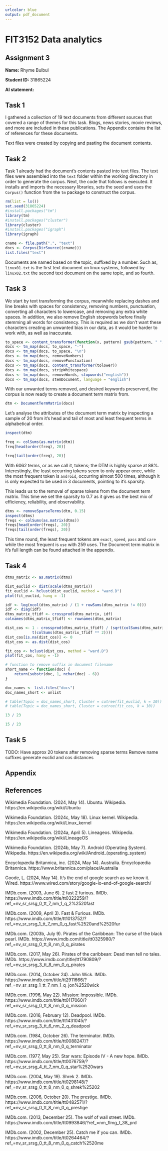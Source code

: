 ```yaml
---
urlcolor: blue
output: pdf_document
---
```

# FIT3152 Data analytics

## Assignment 3

**Name:** Rhyme Bulbul

**Student ID:** 31865224

**AI statement:** 



## Task 1
I gathered a collection of 19 text documents from different sources that covered a range of themes for this task. Blogs, news stories, movie reviews, and more are included in these publications. The Appendix contains the list of references for these documents.

Text files were created by copying and pasting the document contents.


## Task 2
Task 1 already had the document's contents pasted into text files. The text files were assembled into the `text` folder within the working directory in order to generate the corpus. Next, the code that follows is executed. It installs and imports the necessary libraries, sets the seed and uses the `Corpus()` function from the `tm` package to construct the corpus.

```r
rm(list = ls())
set.seed(31865224)
#install.packages("tm")
library(tm)
#install.packages("cluster")
library(cluster)
#install.packages("igraph")
library(igraph)

cname <- file.path(".", "text")
docs <- Corpus(DirSource((cname)))
list.files("text")
```

Documents are named based on the topic, suffixed by a number. Such as, `linux01.txt` is the first text document on linux systems, followed by `linux02.txt` the second text document on the same topic, and so fourth.


## Task 3

We start by text transforming the corpus, meanwhile replacing dashes and line breaks with spaces for consistency, removing numbers, punctuation, converting all characters to lowercase, and removing any extra white spaces. In addition, we also remove English stopwords before finally stemming all words for consistency. This is required as we don't want these characters creating an unwanted bias in our data, as it would be harder to work with, as well as inaccurate.

```r
to_space <- content_transformer(function(x, pattern) gsub(pattern, " ", x))
docs <- tm_map(docs, to_space, "-")
docs <- tm_map(docs, to_space, "\n")
docs <- tm_map(docs, removeNumbers)
docs <- tm_map(docs, removePunctuation)
docs <- tm_map(docs, content_transformer(tolower))
docs <- tm_map(docs, stripWhitespace)
docs <- tm_map(docs, removeWords, stopwords("english"))
docs <- tm_map(docs, stemDocument, language = "english")
```

With our unwanted terms removed, and desired keywords preserverd, the corpus is now ready to create a document term matrix from.

```r
dtm <- DocumentTermMatrix(docs)
```

Let's analyse the attributes of the document term matrix by inspecting a sample of 20 from it's head and tail of most and least frequent terms in alphabetical order.

```r
inspect(dtm)
```

```r
freq <- colSums(as.matrix(dtm))
freq[head(order(freq), 20)]
```

```r
freq[tail(order(freq), 20)]
```

With 6062 terms, or as we call it, tokens; the DTM is highly sparse at 88%. Interestingly, the least occurring tokens seem to only appear once, while the most frequent token is `android`, occurring almost 500 times, although it is only expected to be used in 3 documents, pointing to it's sparsity.

This leads us to the removal of sparse tokens from the document term matrix. This time we set the sparsity to 0.7 as it gives us the best mix of efficiency, reliability, and observability.

<!-- The next step is to remove sparse terms from the DTM. The maximal allowed sparsity, `sparse`, is set to 0.65, which gives a DTM with 54% sparsity and 32 tokens. A DTM closer to the guideline with 51% sparsity and 23 tokens can be obtained by setting `sparse` to 0.6, but through my analysis I observed that the 32-token DTM gives a better cluster dendrogram and network graph. **I also discovered that setting the sparsity even higher further improves the clustering, but I avoided this due to efficiency issues and poor readability of graphs.** -->

```r
dtms <- removeSparseTerms(dtm, 0.15)
inspect(dtms)
freqs <- colSums(as.matrix(dtms))
freqs[head(order(freqs), 20)]
freqs[tail(order(freqs), 20)]
```

This time round, the least frequent tokens are `exact`, `speed`, `pass` and `care` while the most frequent is `use` with 259 uses. The Document term matrix in it's full length can be found attached in the appendix.


## Task 4

<!-- A hierarchical clustering of the corpus is done based on two metrics, Euclidean distance and cosine distance, to see which performs better. The DTM is first converted to a standard matrix format. -->

```r
dtms_matrix <- as.matrix(dtms)
```

<!-- In document clustering, each document is represented as a vector with many dimensions that correspond to terms it contains. Euclidean distance measures the straight-line distance between these vectors, grouping them based on closeness. A smaller distance represents higher similarity. Cosine distance measures the angle between vectors, with smaller angles corresponding to closer distance and higher similarity. Clustering with cosine distance can be further improved by weighting the DTM with the term frequency-inverse document frequency (TF-IDF) statistic beforehand, which assigns higher weights to terms that appear frequently within a document (implying importance), but rarely across all documents (implying significance). -->

<!-- The code for clustering using Euclidean distance is adapted from Lecture 10. `dtms_matrix` is scaled and converted to a Euclidean distance matrix, and a dendrogram is plotted. -->

```r
dist_euclid <- dist(scale(dtms_matrix))
fit_euclid <- hclust(dist_euclid, method = "ward.D")
plot(fit_euclid, hang = -1)
```

<!-- To cluster with TF-IDF weighting and cosine distance, the IDF for each term is first computed and a TF-IDF weighted matrix is obtained by applying the cross product of the TFs and IDFs. The formula for cosine distance is then applied to the matrix to get a cosine distance matrix. The dendrogram is then plotted. The code for this was adapted from [this Stack Overflow thread](https://stackoverflow.com/questions/52391558/hierarchical-clustering-using-cosine-distance-in-r). The code was studied and understood before application. -->

```r
idf <- log(ncol(dtms_matrix) / (1 + rowSums(dtms_matrix != 0)))
idf <- diag(idf)
dtms_matrix_tfidf <- crossprod(dtms_matrix, idf)
colnames(dtms_matrix_tfidf) <- rownames(dtms_matrix)

dist_cos <- 1 - crossprod(dtms_matrix_tfidf) / (sqrt(colSums(dtms_matrix_tfidf ** 2) %*%
            t(colSums(dtms_matrix_tfidf ** 2))))
dist_cos[is.na(dist_cos)] <- 0
dist_cos <- as.dist(dist_cos)

fit_cos <- hclust(dist_cos, method = "ward.D")
plot(fit_cos, hang = -1)
```

<!-- At the highest level in Euclidean distance clustering, `linux02` is in a single cluster while all other documents are grouped into another cluster. This indicates that the clustering algorithm identifies `linux02` as an outlier document with distinct characteristics. However, it does share a common topic with `linux01`, so this is an inaccurate and imbalanced result. For the rest of the documents, some documents with the same topics are clustered together at low levels, such as `churchill01` and `churchill02`. However, there are some prominent inaccuracies, such as `bitcoin01` and `bitcoin02` being clustered far from each other (only grouped together at the highest level) and `asioaf02` (an extract from a fantasy novel) being clustered together with `stats01` (an extract from a statistics textbook) at the lowest level. -->

<!-- With cosine distance, the clustering produces more balanced clusters. `linux02` is grouped with several other documents at the highest level, but it is still separated from `linux01`. However, this clustering is overall better at grouping documents of the same topic together. For example, `bitcoin01` and `bitcoin02` are closer together, while the pairs of `covid01`-`covid02` and `yeats01`-`yeats03` are each in their own clusters at the lowest level. The overall height values of the clustering are also much smaller (with Euclidean distance, the largest height was 28.6 compared to 2.28 for cosine distance), indicating higher confidence in the grouping of similar documents. Conclusively, this is a better clustering for the documents compared to that with Euclidean distance. -->

<!-- Since the actual topic of each document is known, it is possible to get a quantitative measure of each clustering by labelling each document with its topic, plotting a confusion matrix of the clustering, and computing the accuracy. Due to length, the confusion matrices and the cluster-topic assignments are shown in the Appendix (for Euclidean distance, 15 clusters are created to reduce topic-cluster ambiguity). -->

```r
# function to remove suffix in document filename
short_name <- function(doc) {
    return(substr(doc, 1, nchar(doc) - 6))
}

doc_names <- list.files("docs")
doc_names_short <- unlist

# table(Topic = doc_names_short, Cluster = cutree(fit_euclid, k = 10))
# table(Topic = doc_names_short, Cluster = cutree(fit_cos, k = 10))
```

<!-- The accuracies of each matrix is calculated by hand. For clustering with Euclidean distance, this is given by -->

```r
13 / 23
```

<!-- Whereas for cosine distance, this is given by -->

```r
15 / 23
```

<!-- In agreement with the observations, clustering with cosine distance has a significantly higher accuracy than clustering with Euclidean distance. -->

## Task 5












TODO: Have approx 20 tokens after removing sparse terms
Remove name suffixes
generate euclid and cos distances









































## Appendix


## References

Wikimedia Foundation. (2024, May 14). Ubuntu. Wikipedia. https://en.wikipedia.org/wiki/Ubuntu 

Wikimedia Foundation. (2024c, May 18). Linux kernel. Wikipedia. https://en.wikipedia.org/wiki/Linux_kernel 

Wikimedia Foundation. (2024a, April 5). Lineageos. Wikipedia. https://en.wikipedia.org/wiki/LineageOS 

Wikimedia Foundation. (2024b, May 7). Android (Operating System). Wikipedia. https://en.wikipedia.org/wiki/Android_(operating_system) 

Encyclopædia Britannica, inc. (2024, May 14). Australia. Encyclopædia Britannica. https://www.britannica.com/place/Australia 

Goode, L. (2024, May 14). It’s the end of google search as we know it. Wired. https://www.wired.com/story/google-io-end-of-google-search/ 

IMDb.com. (2003, June 6). 2 fast 2 furious. IMDb. https://www.imdb.com/title/tt0322259/?ref_=nv_sr_srsg_0_tt_7_nm_1_q_2%2520fast 

IMDb.com. (2009, April 3). Fast & Furious. IMDb. https://www.imdb.com/title/tt1013752/?ref_=nv_sr_srsg_1_tt_7_nm_0_q_fast%2520and%2520fur 

IMDb.com. (2003b, July 9). Pirates of the Caribbean: The curse of the black pearl. IMDb. https://www.imdb.com/title/tt0325980/?ref_=nv_sr_srsg_0_tt_8_nm_0_q_pirates 

IMDb.com. (2017, May 26). Pirates of the caribbean: Dead men tell no tales. IMDb. https://www.imdb.com/title/tt1790809/?ref_=nv_sr_srsg_3_tt_8_nm_0_q_pirates 

IMDb.com. (2014, October 24). John Wick. IMDb. https://www.imdb.com/title/tt2911666/?ref_=nv_sr_srsg_1_tt_7_nm_1_q_jon%2520wick 

IMDb.com. (1996, May 22). Mission: Impossible. IMDb. https://www.imdb.com/title/tt0117060/?ref_=nv_sr_srsg_0_tt_8_nm_0_q_mission 

IMDb.com. (2016, February 12). Deadpool. IMDb. https://www.imdb.com/title/tt1431045/?ref_=nv_sr_srsg_3_tt_6_nm_2_q_deadpool 

IMDb.com. (1984, October 26). The terminator. IMDb. https://www.imdb.com/title/tt0088247/?ref_=nv_sr_srsg_0_tt_8_nm_0_q_terminator 

IMDb.com. (1977, May 25). Star wars: Episode IV - A new hope. IMDb. https://www.imdb.com/title/tt0076759/?ref_=nv_sr_srsg_4_tt_7_nm_0_q_star%2520wars 

IMDb.com. (2004, May 19). Shrek 2. IMDb. https://www.imdb.com/title/tt0298148/?ref_=nv_sr_srsg_0_tt_8_nm_0_q_shrek%25202 

IMDb.com. (2006, October 20). The prestige. IMDb. https://www.imdb.com/title/tt0482571/?ref_=nv_sr_srsg_0_tt_8_nm_0_q_prestige 

IMDb.com. (2013, December 25). The wolf of wall street. IMDb. https://www.imdb.com/title/tt0993846/?ref_=nm_flmg_t_38_prd 

IMDb.com. (2002, December 25). Catch me if you can. IMDb. https://www.imdb.com/title/tt0264464/?ref_=nv_sr_srsg_0_tt_8_nm_0_q_catch%2520me 




